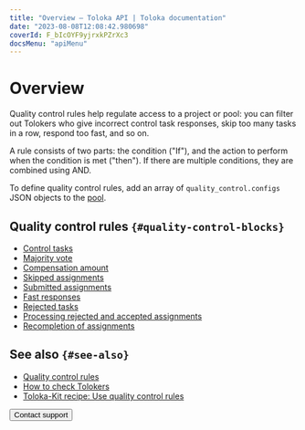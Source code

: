 ```yaml
---
title: "Overview — Toloka API | Toloka documentation"
date: "2023-08-08T12:08:42.980698"
coverId: F_bIcOYF9yjrxkPZrXc3
docsMenu: "apiMenu"
---
```


# Overview

Quality control rules help regulate access to a project or pool: you can filter out Tolokers who give incorrect control task responses, skip too many tasks in a row, respond too fast, and so on.

A rule consists of two parts: the condition ("If"), and the action to perform when the condition is met ("then"). If there are multiple conditions, they are combined using AND.

To define quality control rules, add an array of `quality_control.configs` JSON objects to the [pool](https://toloka.ai/docs/api/api-reference/#tag--pool).

## Quality control rules `{#quality-control-blocks}`

- [Control tasks](/docs/api/goldenset)
- [Majority vote](/docs/api/mv)
- [Compensation amount](/docs/api/earn_limit)
- [Skipped assignments](/docs/api/skipped)
- [Submitted assignments](/docs/api/completed)
- [Fast responses](/docs/api/fast)
- [Rejected tasks](/docs/api/accept_ban)
- [Processing rejected and accepted assignments](/docs/api/reassessment)
- [Recompletion of assignments](/docs/api/restore-task-overlap)

## See also `{#see-also}`

- [Quality control rules](/docs/guide/control)
- [How to check Tolokers](/docs/guide/check-performers)
- [Toloka-Kit recipe: Use quality control rules](/docs/toloka-kit/recipes/use-quality-control-rules/)

<Button view="defaultInverse" size="l" type="link" url="/docs/guide/troubleshooting/support?form-source=api-quality-control">Contact support</Button>